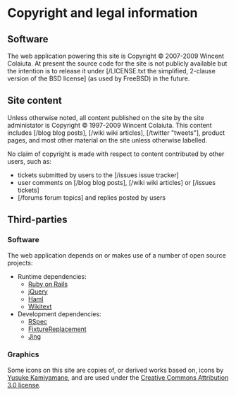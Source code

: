 = Copyright and legal information =

== Software ==

The web application powering this site is Copyright &copy; 2007-2009 Wincent Colaiuta. At present the source code for the site is not publicly available but the intention is to release it under [/LICENSE.txt the simplified, 2-clause version of the BSD license] (as used by FreeBSD) in the future.

== Site content ==

Unless otherwise noted, all content published on the site by the site administator is Copyright &copy; 1997-2009 Wincent Colaiuta. This content includes [/blog blog posts], [/wiki wiki articles], [/twitter "tweets"], product pages, and most other material on the site unless otherwise labelled.

No claim of copyright is made with respect to content contributed by other users, such as:

* tickets submitted by users to the [/issues issue tracker]
* user comments on [/blog blog posts], [/wiki wiki articles] or [/issues tickets]
* [/forums forum topics] and replies posted by users

== Third-parties ==

=== Software ===

The web application depends on or makes use of a number of open source projects:

* Runtime dependencies:
** [http://rubyonrails.org/ Ruby on Rails]
** [http://jquery.com/ jQuery]
** [http://haml.hamptoncatlin.com/ Haml]
** [http://wikitext.rubyforge.org/ Wikitext]
* Development dependencies:
** [http://rspec.info/ RSpec]
** [http://replacefixtures.rubyforge.org/ FixtureReplacement]
** [http://www.thaiopensource.com/relaxng/jing.html Jing]

=== Graphics ===

Some icons on this site are copies of, or derived works based on, icons by [http://www.pinvoke.com/ Yusuke Kamiyamane], and are used under the [http://creativecommons.org/licenses/by/3.0/ Creative Commons Attribution 3.0 license].
